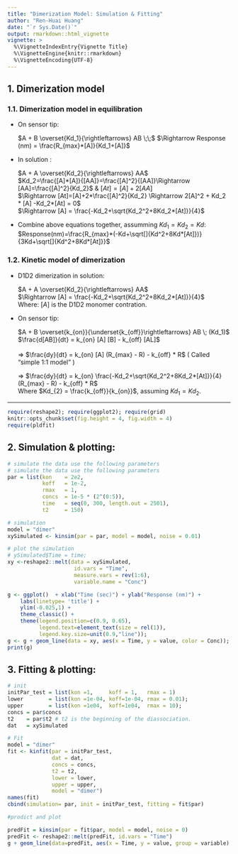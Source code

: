 ```yaml
---
title: "Dimerization Model: Simulation & Fitting"
author: "Ren-Huai Huang"
date: "`r Sys.Date()`"
output: rmarkdown::html_vignette
vignette: >
  %\VignetteIndexEntry{Vignette Title}
  %\VignetteEngine{knitr::rmarkdown}
  %\VignetteEncoding{UTF-8}
---
```

## 1. Dimerization model 
### 1.1. Dimerization model in equilibration

<ul>    
<li>On sensor tip:</li>      
  $A + B \overset{Kd_1}{\rightleftarrows} AB \;\;$   $\Rightarrow Response (nm) = \frac{R_{max}*[A]}{Kd_1+[A]}$   

<li>In solution :</li>     
  $A + A \overset{Kd_2}{\rightleftarrows} AA$  
  $Kd_2=\frac{[A]*[A]}{[AA]}=\frac{[A]^2}{[AA]}\Rightarrow [AA]=\frac{[A]^2}{Kd_2}$ & $[At] = [A] + 2[AA]$    
  $\Rightarrow [At]=[A]+2*\frac{[A]^2}{Kd_2} \Rightarrow 2[A]^2 + Kd_2 * [A] -Kd_2*[At] = 0$     
  $\Rightarrow [A] = \frac{-Kd_2+\sqrt{Kd_2^2+8Kd_2*[At]}}{4}$  

<li>Combine above equations together, assumming $Kd_1 = Kd_2 = Kd$:</li>   
  $Response(nm)=\frac{R_{max}*(-Kd+\sqrt[]{Kd^2+8Kd*[At]})}{3Kd+\sqrt[]{Kd^2+8Kd*[At]}}$     
</ul>    


### 1.2. Kinetic model of dimerization
<ul>
<li>D1D2 dimerization in solution: </li>     
  $A + A \overset{Kd_2}{\rightleftarrows} AA$   
  $\Rightarrow [A] = \frac{-Kd_2+\sqrt{Kd_2^2+8Kd_2*[At]}}{4}$     
  Where: $[A]$ is the D1D2 monomer contration.   
  
<li>On sensor tip: </li>
     
  $A + B \overset{k_{on}}{\underset{k_{off}}\rightleftarrows} AB \; (Kd_1)$    
  $\frac{d[AB]}{dt} = k_{on} [A] [B] - k_{off} [AL]$  <br/>  
  $\Rightarrow$
   $\frac{dy}{dt} = k_{on} [A] (R_{max} - R) - k_{off} * R$      ( Called "simple 1:1 model" )
  
  $\Rightarrow$
   $\frac{dy}{dt} = k_{on} \frac{-Kd_2+\sqrt{Kd_2^2+8Kd_2*[At]}}{4} (R_{max} - R) - k_{off} * R$  
   Where $Kd_{2} = \frac{k_{off}}{k_{on}}$, assuming $Kd_1 = Kd_2$. 
   
</ul>  

-----

```r
require(reshape2); require(ggplot2); require(grid)
knitr::opts_chunk$set(fig.height = 4, fig.width = 4)
require(pldfit)
```

## 2. Simulation & plotting: 
```r
# simulate the data use the following parameters
# simulate the data use the following parameters
par = list(kon    = 2e2, 
           koff   = 1e-2, 
           rmax   = 1,
           concs  = 1e-5 * (2^(0:5)),
           time   = seq(0, 300, length.out = 2501),
           t2     = 150)

# simulation
model = "dimer"
xySimulated <- kinsim(par = par, model = model, noise = 0.01) 

# plot the simulation
# ySimulated$Time = time; 
xy <-reshape2::melt(data = xySimulated, 
                     id.vars = "Time", 
                     measure.vars = rev(1:6), 
                     variable.name = "Conc")

g <- ggplot()  + xlab("Time (sec)") + ylab("Response (nm)") +
    labs(linetype= 'title') + 
    ylim(-0.025,1) + 
    theme_classic() + 
    theme(legend.position=c(0.9, 0.65),
          legend.text=element_text(size = rel(1)),
          legend.key.size=unit(0.9,"line"));
g <- g + geom_line(data = xy, aes(x = Time, y = value, color = Conc));
print(g)

```

## 3. Fitting & plotting: 
```r
# init
initPar_test = list(kon =1,     koff = 1,   rmax = 1) 
lower        = list(kon =1e-04, koff=1e-04, rmax = 0.01);
upper        = list(kon =1e04,  koff=1e04,  rmax = 10);
concs = par$concs
t2    = par$t2 # t2 is the beginning of the diassociation.
dat   = xySimulated

# Fit
model = "dimer"
fit <- kinfit(par = initPar_test, 
              dat = dat, 
              concs = concs, 
              t2 = t2, 
              lower = lower,
              upper = upper,
              model = "dimer")
names(fit)
cbind(simulation= par, init = initPar_test, fitting = fit$par)

#prodict and plot

predFit = kinsim(par = fit$par, model = model, noise = 0) 
predFit <- reshape2::melt(predFit, id.vars = "Time")
g + geom_line(data=predFit, aes(x = Time, y = value, group = variable) ) 
```
